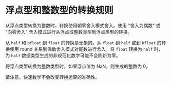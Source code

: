 # 浮点型和整数型的转换规则

<ToBePolishedAfterTranslation />

<OrigninalPDF title="7.6 Conversion Rules for Floating-Point and Integer Types" />

从浮点类型转换为整数时，转换使用朝零舍入模式舍入。使用 "舍入为偶数" 或 "向零舍入" 舍入模式进行从浮点或整数类型到浮点类型的转换。

从 `half` 和 `bfloat` 到 `float` 的转换是无损的。从 `float` 到 `half` 或到 `bfloat` 的转换使用 round 关系到偶数舍入模式对尾数进行舍入。将 `float` 转换为 `half` 时，为 `half` 数据类型生成的非规范化数字可能不会刷新为零。

将浮点类型转换为整数类型时，如果浮点值为 NaN，则生成的整数为 0。

请注意，快速数学不会改变转换运算的准确性。

